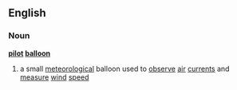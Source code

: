 ==English==
===Noun===
'''[[pilot]] [[balloon]]'''
# a small [[meteorological]] balloon used to [[observe]] [[air]] [[current]]s and [[measure]] [[wind]] [[speed]]